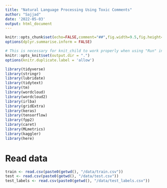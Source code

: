 ```yaml
---
title: "Natural Language Processing Using Toxic Comments"
author: "Sajjad"
date: '2022-05-03'
output: html_document
---
```


```r
knitr::opts_chunk$set(echo=FALSE,comment="##",fig.width=9.5,fig.height=6.5,dpi=2*72, warning=F)
options(dplyr.summarise.inform = FALSE)
```

```r
# This is necessary for knit_child to work properly when using "Run" in RStudio
knitr::opts_knit$set(output.dir = ".")
options(knitr.duplicate.label = 'allow')
```


```r
library(tidyverse)
library(stringr)
library(lubridate)
library(tidytext)
library(tm)
library(wordcloud)
library(wordcloud2)
library(irlba)
library(gridExtra)
library(keras)
library(tensorflow)
library(fpp2)
library(caret)
library(MLmetrics)
library(kaggler)
library(here)
```

# Read data
```r
train <- read.csv(paste0(getwd(), "/data/train.csv"))
test <- read.csv(paste0(getwd(), "/data/test.csv"))
test_labels <- read.csv(paste0(getwd(), "/data/test_labels.csv"))
```



